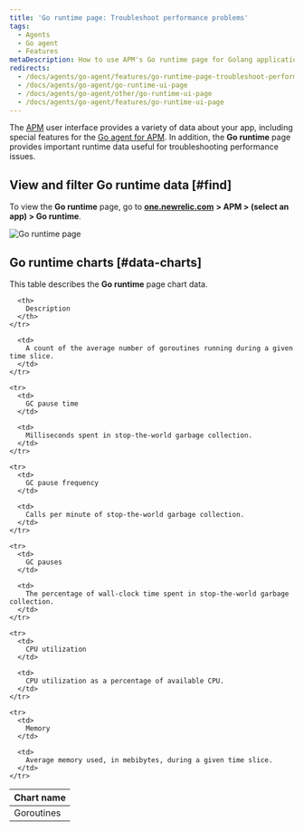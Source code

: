 ```yaml
---
title: 'Go runtime page: Troubleshoot performance problems'
tags:
  - Agents
  - Go agent
  - Features
metaDescription: How to use APM's Go runtime page for Golang applications to help troubleshoot performance issues.
redirects:
  - /docs/agents/go-agent/features/go-runtime-page-troubleshoot-performance-problems
  - /docs/agents/go-agent/go-runtime-ui-page
  - /docs/agents/go-agent/other/go-runtime-ui-page
  - /docs/agents/go-agent/features/go-runtime-ui-page
---
```


The [APM](/docs/apm) user interface provides a variety of data about your app, including special features for the [Go agent for APM](/docs/agents/go-agent/get-started/new-relic-go). In addition, the **Go runtime** page provides important runtime data useful for troubleshooting performance issues.

## View and filter Go runtime data [#find]

To view the **Go runtime** page, go to [**one.newrelic.com**](http://one.newrelic.com) **> APM > (select an app) > Go runtime**.

![Go runtime page](./images/go-runtime.png "Go runtime page")

## Go runtime charts [#data-charts]

This table describes the **Go runtime** page chart data.

<table>
  <thead>
    <tr>
      <th style={{ width: "200px" }}>
        Chart name
      </th>

      <th>
        Description
      </th>
    </tr>
  </thead>

  <tbody>
    <tr>
      <td>
        Goroutines
      </td>

      <td>
        A count of the average number of goroutines running during a given time slice.
      </td>
    </tr>

    <tr>
      <td>
        GC pause time
      </td>

      <td>
        Milliseconds spent in stop-the-world garbage collection.
      </td>
    </tr>

    <tr>
      <td>
        GC pause frequency
      </td>

      <td>
        Calls per minute of stop-the-world garbage collection.
      </td>
    </tr>

    <tr>
      <td>
        GC pauses
      </td>

      <td>
        The percentage of wall-clock time spent in stop-the-world garbage collection.
      </td>
    </tr>

    <tr>
      <td>
        CPU utilization
      </td>

      <td>
        CPU utilization as a percentage of available CPU.
      </td>
    </tr>

    <tr>
      <td>
        Memory
      </td>

      <td>
        Average memory used, in mebibytes, during a given time slice.
      </td>
    </tr>
  </tbody>
</table>
